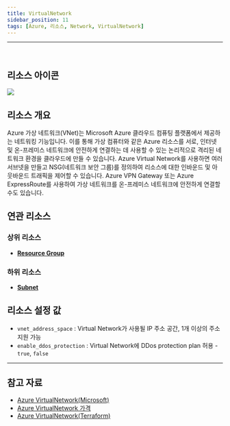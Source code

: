 ```yaml
---
title: VirtualNetwork
sidebar_position: 11
tags: [Azure, 리소스, Network, VirtualNetwork]
---
```







<hr />
<br />

## 리소스 아이콘
<img src={icon} />

## 리소스 개요
Azure 가상 네트워크(VNet)는 Microsoft Azure 클라우드 컴퓨팅 플랫폼에서 제공하는 네트워킹 기능입니다. 
이를 통해 가상 컴퓨터와 같은 Azure 리소스를 서로, 인터넷 및 온-프레미스 네트워크에 안전하게 연결하는 데 사용할 수 있는 논리적으로 격리된 네트워크 환경을 클라우드에 만들 수 있습니다.
Azure Virtual Network를 사용하면 여러 서브넷을 만들고 NSG(네트워크 보안 그룹)를 정의하여 리소스에 대한 인바운드 및 아웃바운드 트래픽을 제어할 수 있습니다. 
Azure VPN Gateway 또는 Azure ExpressRoute를 사용하여 가상 네트워크를 온-프레미스 네트워크에 안전하게 연결할 수도 있습니다.


## 연관 리소스
### 상위 리소스
- [**Resource Group**](https://docs.cstudio.app/docs/resource/azure/Base/ResourceGroup)



### 하위 리소스
- [**Subnet**](https://docs.cstudio.app/docs/resource/azure/Network/Subnet)





## 리소스 설정 값
- ```vnet_address_space```  : Virtual Network가 사용될 IP 주소 공간, 1개 이상의 주소 지원 가능
- ```enable_ddos_protection```  : Virtual Network에 DDos protection plan 허용 -```true```, ```false```


<hr />

## 참고 자료
- [Azure VirtualNetwork(Microsoft)](https://learn.microsoft.com/ko-kr/azure/virtual-network/virtual-networks-overview)
- [Azure VirtualNetwork 가격](https://azure.microsoft.com/en-us/pricing/details/virtual-network/) 
- [Azure VirtualNetwork(Terraform)](https://registry.terraform.io/providers/hashicorp/azurerm/latest/docs/resources/virtual_network)

